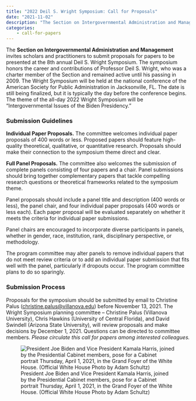 ```yaml
---
title: "2022 Deil S. Wright Symposium: Call for Proposals"
date: "2021-11-02"
description: "The Section on Intergovernmental Administration and Management invites scholars and practitioners to submit proposals for papers to be presented at the 8th annual Deil S. Wright Symposium. The symposium honors the career and contributions of Professor Deil S. Wright, who was a charter member of the Section and remained active until his passing in 2009. The Wright Symposium will be held at the national conference of the American Society for Public Administration in Jacksonville, FL.  The date is still being finalized, but it is typically the day before the conference begins.  The theme of the all-day 2022 Wright Symposium will be “Intergovernmental Issues of the Biden Presidency.”"
categories:
    - call-for-papers
---
```


The **Section on Intergovernmental Administration and Management** invites scholars and practitioners to submit proposals for papers to be presented at the 8th annual Deil S. Wright Symposium. The symposium honors the career and contributions of Professor Deil S. Wright, who was a charter member of the Section and remained active until his passing in 2009. The Wright Symposium will be held at the national conference of the American Society for Public Administration in Jacksonville, FL.  The date is still being finalized, but it is typically the day before the conference begins.  The theme of the all-day 2022 Wright Symposium will be “Intergovernmental Issues of the Biden Presidency.” 

### Submission Guidelines

**Individual Paper Proposals.**  The committee welcomes individual paper proposals of 400 words or less. Proposed papers should feature high-quality theoretical, qualitative, or quantitative research.  Proposals should make their connection to the symposium theme direct and clear.  

**Full Panel Proposals.**  The committee also welcomes the submission of complete panels consisting of four papers and a chair.  Panel submissions should bring together complementary papers that tackle compelling research questions or theoretical frameworks related to the symposium theme.

Panel proposals should include a panel title and description (400 words or less), the panel chair, and four individual paper proposals (400 words or less each). Each paper proposal will be evaluated separately on whether it meets the criteria for individual paper submissions.

Panel chairs are encouraged to incorporate diverse participants in panels, whether in gender, race, institution, rank, disciplinary perspective, or methodology.

The program committee may alter panels to remove individual papers that do not meet review criteria or to add an individual paper submission that fits well with the panel, particularly if dropouts occur. The program committee plans to do so sparingly.

### Submission Process

Proposals for the symposium should be submitted by email to Christine Palus ([christine.palus@villanova.edu](mailto:christine.palus@villanova.edu)) before November 13, 2021.  The Wright Symposium planning committee – Christine Palus (Villanova University), Chris Hawkins (University of Central Florida), and David Swindell (Arizona State University), will review proposals and make decisions by December 1, 2021.  Questions can be directed to committee members.  *Please circulate this call for papers among interested colleagues.*

![President Joe Biden and Vice President Kamala Harris, joined by the Presidential Cabinet members, pose for a Cabinet portrait Thursday, April 1, 2021, in the Grand Foyer of the White House. (Official White House Photo by Adam Schultz)](img/cabinet_of_president_joe_biden_in_april_2021.jpg)


